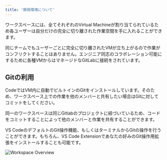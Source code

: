 ```yaml
---
title: '開発環境について'
---
```


ワークスペースには、全てそれぞれのVirtual Machineが割り当てられているため各ユーザーは自分だけの完全に切り離された作業空間を手に入れることができます。

同じチームでもユーザーごとに完全に切り離されたVMが立ち上がるので作業がコンフリクトすることはありません。エンジニア同志のコラボレーション可能にするために各種VMからはマネージドなGitLabに接続をされています。

## Gitの利用

CodeではVM内に自動でビルトインのGitをインストールしています。そのため、ワークスペース上での作業を他のメンバーと共有したい場合はGitに対してコミットをしてください。

同一のワークスペースは同じGitlabのプロジェクトに紐づいているため、コードをコミットすることによって他のメンバーと作業を共有することができます。

VS CodeのデフォルトのGit操作機能、もしくはターミナルからGitの操作を行うことができます。もちろん、VS Code Extensionであなたの好みのGit操作用拡張をインストールすることも可能です。

<img
  src="/assets/images/docs/workspace-git.png"
  alt="Workspace Overview"
/>